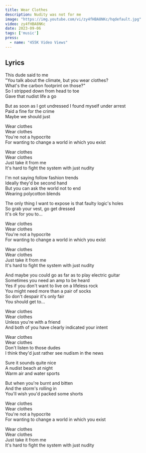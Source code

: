 ```yaml
---
title: Wear Clothes
description: Nudity was not for me
image: "https://img.youtube.com/vi/zy4fHBA8NKc/hqdefault.jpg"
video: zy4fHBA8NKc
date: 2023-09-06
tags: ['music']
press:
  - name: "455K Video Views"
---
```

## Lyrics

This dude said to me   
"You talk about the climate, but you wear clothes?   
What's the carbon footprint on those?"   
So I stripped down from head to toe   
Gave that nudist life a go   
   
But as soon as I got undressed I found myself under arrest   
Paid a fine for the crime   
Maybe we should just   
   
Wear clothes   
Wear clothes   
You're not a hypocrite   
For wanting to change a world in which you exist   
   
Wear clothes   
Wear clothes   
Just take it from me   
It's hard to fight the system with just nudity   
   
I'm not saying follow fashion trends   
Ideally they'd be second hand   
But you can ask the world not to end   
Wearing polycotton blends   
   
The only thing I want to expose is that faulty logic's holes   
So grab your vest, go get dressed   
It's ok for you to…   
   
Wear clothes   
Wear clothes   
You're not a hypocrite   
For wanting to change a world in which you exist   
   
Wear clothes   
Wear clothes   
Just take it from me   
It's hard to fight the system with just nudity   
   
And maybe you could go as far as to play electric guitar   
Sometimes you need an amp to be heard   
Yes if you don't want to live on a lifeless rock   
You might need more than a pair of socks   
So don't despair it's only fair   
You should get to…   
   
Wear clothes   
Wear clothes   
Unless you're with a friend   
And both of you have clearly indicated your intent   
   
Wear clothes   
Wear clothes   
Don't listen to those dudes   
I think they'd just rather see nudism in the news   
   
Sure it sounds quite nice   
A nudist beach at night   
Warm air and water sports   
   
But when you're burnt and bitten   
And the storm's rolling in   
You'll wish you'd packed some shorts   
   
Wear clothes   
Wear clothes   
You're not a hypocrite   
For wanting to change a world in which you exist   
   
Wear clothes   
Wear clothes   
Just take it from me   
It's hard to fight the system with just nudity